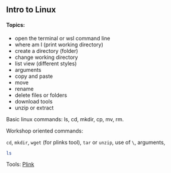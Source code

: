 ## Intro to Linux

#### Topics: 

- open the terminal or wsl command line
- where am I (print working directory)
- create a directory (folder)
- change working directory
- list view (different styles)
- arguments
- copy and paste
- move
- rename
- delete files or folders
- download tools
- unzip or extract


Basic linux commands: ls, cd, mkdir, cp, mv, rm.


Workshop oriented commands:

`cd`, `mkdir`, `wget` (for plinks tool), `tar` or `unzip`, use of `\`, arguments,

```bash
ls
```


Tools: [Plink](https://zzz.bwh.harvard.edu/plink/dist/plink-latest.zip)

